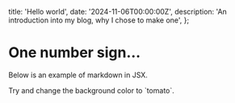   title: 'Hello world',
  date: '2024-11-06T00:00:00Z',
  description: 'An introduction into my blog, why I chose to make one',
};

# One number sign…

Below is an example of markdown in JSX.

<div style={{ backgroundColor: 'violet', padding: '1rem' }}>
  Try and change the background color to `tomato`.
</div>
